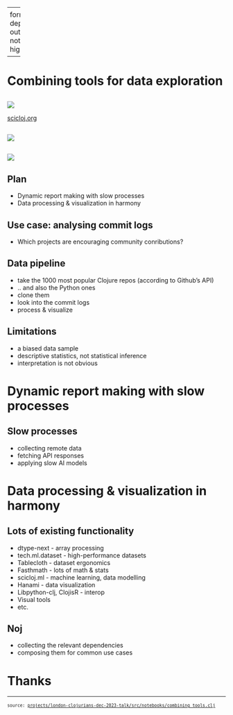 
---
format:
  html: {toc: true, toc-depth: 4, theme: spacelab, output-file: notebooks.combining_tools.html}
highlight-style: solarized

---
<style>table {
  border-style: thin;
}
th, td {
  padding: 6px;
}
td {
  text-align: left;
}
th {
  text-align: center;
  background-color: #ddd;
}
tr:nth-child(even) {
  background-color: #f6f6f6;
}
</style><style>.printedClojure .sourceCode {
  background-color: transparent;
  border-style: none;
}
</style>
<script src="notebooks.combining_tools_files/md-default0.js" type="text/javascript"></script><script src="notebooks.combining_tools_files/md-default1.js" type="text/javascript"></script>
# Combining tools for data exploration

##
![](https://scicloj.github.io/sci-cloj-logo-transparent.png)

[scicloj.org](http://scicloj.org)


##
![](https://raw.githubusercontent.com/practicalli-john/london-clojurians-logo/master/london-clojurians-logo.svg)


##
![](https://sessionize.com/image/68c6-1140o400o3-Boo2pA28xQfvKskyXqwcmd.jpg)

## Plan
- Dynamic report making with slow processes
- Data processing & visualization in harmony


## Use case: analysing commit logs
- Which projects are encouraging community conributions?

## Data pipeline
- take the 1000 most popular Clojure repos (according to Github's API)
- .. and also the Python ones
- clone them
- look into the commit logs
- process & visualize

## Limitations
- a biased data sample
- descriptive statistics, not statistical inference
- interpretation is not obvious

# Dynamic report making with slow processes

## Slow processes
- collecting remote data
- fetching API responses
- applying slow AI models

# Data processing & visualization in harmony

## Lots of existing functionality

- dtype-next - array processing
- tech.ml.dataset - high-performance datasets
- Tablecloth - dataset ergonomics
- Fasthmath - lots of math & stats
- scicloj.ml - machine learning, data modelling
- Hanami - data visualization
- Libpython-clj, ClojisR - interop
- Visual tools
- etc.

## Noj
- collecting the relevant dependencies
- composing them for common use cases

# Thanks

<div style="background-color:grey;height:2px;width:100%;"></div>

<div><pre><small><small>source: <a href="https://github.com/scicloj/clojure-data-scrapbook/blob/london-clojurians-talk/projects/london-clojurians-dec-2023-talk/src/notebooks/combining_tools.clj">projects/london-clojurians-dec-2023-talk/src/notebooks/combining_tools.clj</a></small></small></pre></div>
